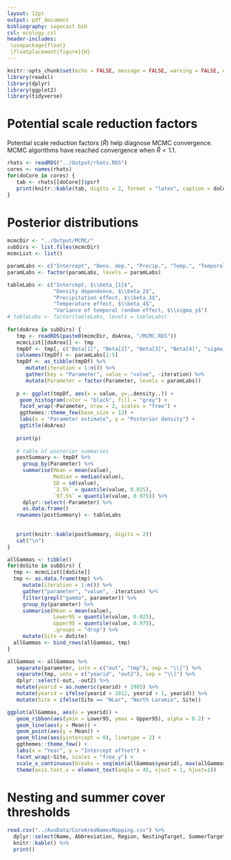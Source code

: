 ```yaml
---
layout: 12pt
output: pdf_document
bibliography: sagecast.bib
csl: ecology.csl
header-includes:
 \usepackage{float}
 \floatplacement{figure}{H}
---
```


\begin{centering}
\textbf{\Large{Supporting Information for:\\Dynamic spatiotemporal modeling of a habitat defining plant species to support wildlife management at regional scales}}

\textsc{\small{Andrew T. Tredennick, Thomas Prebyl, Adrian P. Monroe, John Lombardi, and Cameron L. Aldridge}}
\end{centering}


```r
knitr::opts_chunk$set(echo = FALSE, message = FALSE, warning = FALSE, eval = FALSE)
library(readxl)
library(dplyr)
library(ggplot2)
library(tidyverse)
```


# Potential scale reduction factors

Potential scale reduction factors ($\hat{R}$) help diagnose MCMC convergence.
MCMC algorithms have reached convergence when $\hat{R} < 1.1$.

```r
rhats <- readRDS("../Output/rhats.RDS")
cores <- names(rhats)
for(doCore in cores) {
   tab <- rhats[[doCore]]$psrf
   print(knitr::kable(tab, digits = 2, format = "latex", caption = doCore))
}
```

\pagebreak

# Posterior distributions

```r
mcmcDir <- "../Output/MCMC/"
subDirs <- list.files(mcmcDir)
mcmcList <- list()

paramLabs <- c("Intercept", "Dens. dep.", "Precip.", "Temp.", "Temporal var.")
paramLabs <- factor(paramLabs, levels = paramLabs)

tableLabs <- c("Intercept, $\\beta_{1}$", 
               "Density dependence, $\\beta_2$", 
               "Precipitation effect, $\\beta_3$", 
               "Temperature effect, $\\beta_4$", 
               "Variance of temporal random effect, $\\sigma_y$")
# tableLabs <- factor(tableLabs, levels = tableLabs)
    
for(doArea in subDirs) {
   tmp <- readRDS(paste0(mcmcDir, doArea, "/MCMC.RDS"))
   mcmcList[[doArea]] <- tmp
   tmpDf <- tmp[, c("Beta[1]", "Beta[2]", "Beta[3]", "Beta[4]", "sigma_y")]
   colnames(tmpDf) <- paramLabs[1:5]
   tmpDf <- as_tibble(tmpDf) %>%
      mutate(iteration = 1:n()) %>%
      gather(key = "Parameter", value = "value", -iteration) %>%
      mutate(Parameter = factor(Parameter, levels = paramLabs))
   
   p <- ggplot(tmpDf, aes(x = value, y=..density..)) +
    geom_histogram(color = "black", fill = "grey") +
    facet_wrap(~Parameter, nrow = 2, scales = "free") +
    ggthemes::theme_few(base_size = 12) +
    labs(x = "Parameter estimate", y = "Posterior density") +
    ggtitle(doArea)
   
   print(p)
   
   # table of posterior summaries
   postSummary <- tmpDf %>%
     group_by(Parameter) %>%
     summarise(Mean = mean(value),
               Median = median(value),
               SD = sd(value),
               `2.5%` = quantile(value, 0.025),
               `97.5%` = quantile(value, 0.975)) %>%
     dplyr::select(-Parameter) %>%
     as.data.frame()
   rownames(postSummary) <- tableLabs
     
   
   print(knitr::kable(postSummary, digits = 2))
   cat("\n")
}
```



<!-- # Temporal random effects -->

```r
allGammas <- tibble()
for(doSite in subDirs) {
  tmp <- mcmcList[[doSite]]
  tmp <- as.data.frame(tmp) %>%
     mutate(iteration = 1:n()) %>%
     gather("parameter", "value", -iteration) %>%
     filter(grepl("gamma", parameter)) %>%
     group_by(parameter) %>%
     summarise(Mean = mean(value),
               Lower95 = quantile(value, 0.025),
               Upper95 = quantile(value, 0.975),
               .groups = "drop") %>%
     mutate(Site = doSite)
  allGammas <- bind_rows(allGammas, tmp)
}

allGammas <- allGammas %>%
   separate(parameter, into = c("out", "tmp"), sep = "\\[") %>%
   separate(tmp, into = c("yearid", "out2"), sep = "\\]") %>%
   dplyr::select(-out, -out2) %>%
   mutate(yearid = as.numeric(yearid) + 1985) %>%
   mutate(yearid = ifelse(yearid > 2012, yearid + 1, yearid)) %>%
   mutate(Site = ifelse(Site == "NLar", "North Laramie", Site))

ggplot(allGammas, aes(x = yearid)) +
   geom_ribbon(aes(ymin = Lower95, ymax = Upper95), alpha = 0.2) +
   geom_line(aes(y = Mean)) +
   geom_point(aes(y = Mean)) +
   geom_hline(aes(yintercept = 0), linetype = 2) +
   ggthemes::theme_few() +
   labs(x = "Year", y = "Intercept offset") +
   facet_wrap(~Site, scales = "free_y") +
   scale_x_continuous(breaks = seq(min(allGammas$yearid), max(allGammas$yearid), by = 2)) +
   theme(axis.text.x = element_text(angle = 45, vjust = 1, hjust=1))
```


# Nesting and summer cover thresholds

```r
read.csv("../AuxData/CoreAreaNamesMapping.csv") %>%
  dplyr::select(Name, Abbreviation, Region, NestingTarget, SummerTarget) %>%
  knitr::kable() %>%
  print()

```

